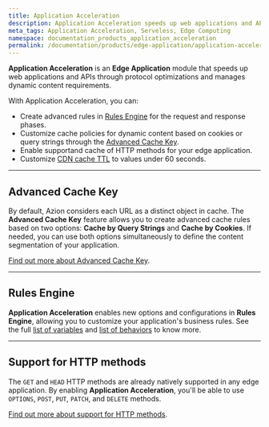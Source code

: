 ```yaml
---
title: Application Acceleration
description: Application Acceleration speeds up web applications and APIs through protocol optimizations and manages dynamic content requirements.
meta_tags: Application Acceleration, Serveless, Edge Computing
namespace: documentation_products_application_acceleration
permalink: /documentation/products/edge-application/application-acceleration/
---
```


**Application Acceleration** is an **Edge Application** module that speeds up web applications and APIs through protocol optimizations and manages dynamic content requirements.

With Application Acceleration, you can:

- Create advanced rules in [Rules Engine](/en/documentation/products/edge-application/rules-engine/) for the request and response phases.
- Customize cache policies for dynamic content based on cookies or query strings through the [Advanced Cache Key](/en/documentation/products/edge-application/cache-settings/#advanced-cache-key/).
- Enable supportand cache of HTTP methods for your edge application.
- Customize [CDN cache TTL](/en/documentation/products/edge-application/cache-settings/#cdn-cache-settings) to values under 60 seconds.

---

## Advanced Cache Key

By default, Azion considers each URL as a distinct object in cache. The **Advanced Cache Key** feature allows you to create advanced cache rules based on two options: **Cache by Query Strings** and **Cache by Cookies**. If needed, you can use both options simultaneously to define the content segmentation of your application.

[Find out more about Advanced Cache Key](/en/documentation/products/edge-application/cache-settings/#advanced-cache-key).

---

## Rules Engine

**Application Acceleration** enables new options and configurations in **Rules Engine**, allowing you to customize your application's business rules. See the full [list of variables](/en/documentation/products/edge-application/rules-engine/#variables) and [list of behaviors](/en/documentation/products/edge-application/rules-engine/#behaviors) to know more.

---

## Support for HTTP methods

The `GET` and `HEAD` HTTP methods are already natively supported in any edge application. By enabling **Application Acceleration**, you'll be able to use `OPTIONS`, `POST`, `PUT`, `PATCH`, and `DELETE` methods.

[Find out more about support for HTTP methods]().

